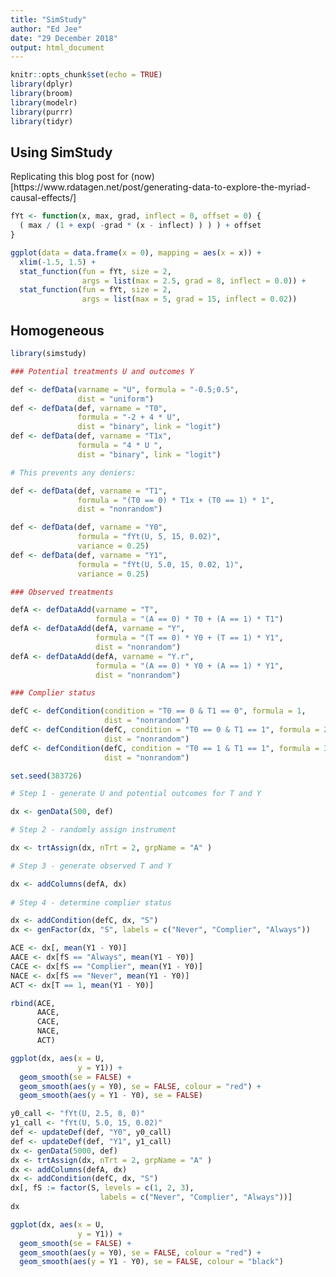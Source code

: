 ```yaml
---
title: "SimStudy"
author: "Ed Jee"
date: "29 December 2018"
output: html_document
---
```


```r
knitr::opts_chunk$set(echo = TRUE)
library(dplyr)
library(broom)
library(modelr)
library(purrr)
library(tidyr)
```




## Using SimStudy

Replicating this blog post for (now)[https://www.rdatagen.net/post/generating-data-to-explore-the-myriad-causal-effects/]

```r
fYt <- function(x, max, grad, inflect = 0, offset = 0) {
  ( max / (1 + exp( -grad * (x - inflect) ) ) ) + offset
}

ggplot(data = data.frame(x = 0), mapping = aes(x = x)) +
  xlim(-1.5, 1.5) +
  stat_function(fun = fYt, size = 2,
                args = list(max = 2.5, grad = 8, inflect = 0.0)) +
  stat_function(fun = fYt, size = 2,
                args = list(max = 5, grad = 15, inflect = 0.02))
```


## Homogeneous

```r
library(simstudy)

### Potential treatments U and outcomes Y

def <- defData(varname = "U", formula = "-0.5;0.5", 
               dist = "uniform")
def <- defData(def, varname = "T0", 
               formula = "-2 + 4 * U",
               dist = "binary", link = "logit")
def <- defData(def, varname = "T1x", 
               formula = "4 * U ",
               dist = "binary", link = "logit")

# This prevents any deniers:

def <- defData(def, varname = "T1",
               formula = "(T0 == 0) * T1x + (T0 == 1) * 1",
               dist = "nonrandom")

def <- defData(def, varname = "Y0", 
               formula = "fYt(U, 5, 15, 0.02)",
               variance = 0.25)
def <- defData(def, varname = "Y1", 
               formula = "fYt(U, 5.0, 15, 0.02, 1)",
               variance = 0.25)

### Observed treatments

defA <- defDataAdd(varname = "T",
                   formula = "(A == 0) * T0 + (A == 1) * T1")
defA <- defDataAdd(defA, varname = "Y", 
                   formula = "(T == 0) * Y0 + (T == 1) * Y1",
                   dist = "nonrandom")
defA <- defDataAdd(defA, varname = "Y.r", 
                   formula = "(A == 0) * Y0 + (A == 1) * Y1",
                   dist = "nonrandom")

### Complier status

defC <- defCondition(condition = "T0 == 0 & T1 == 0", formula = 1,
                     dist = "nonrandom")
defC <- defCondition(defC, condition = "T0 == 0 & T1 == 1", formula = 2,
                     dist = "nonrandom")
defC <- defCondition(defC, condition = "T0 == 1 & T1 == 1", formula = 3,
                     dist = "nonrandom")
```



```r
set.seed(383726)

# Step 1 - generate U and potential outcomes for T and Y

dx <- genData(500, def)

# Step 2 - randomly assign instrument

dx <- trtAssign(dx, nTrt = 2, grpName = "A" )

# Step 3 - generate observed T and Y

dx <- addColumns(defA, dx)
  
# Step 4 - determine complier status

dx <- addCondition(defC, dx, "S")
dx <- genFactor(dx, "S", labels = c("Never", "Complier", "Always"))

ACE <- dx[, mean(Y1 - Y0)]
AACE <- dx[fS == "Always", mean(Y1 - Y0)]
CACE <- dx[fS == "Complier", mean(Y1 - Y0)]
NACE <- dx[fS == "Never", mean(Y1 - Y0)]
ACT <- dx[T == 1, mean(Y1 - Y0)]

rbind(ACE,
      AACE,
      CACE,
      NACE,
      ACT)
```

```r
ggplot(dx, aes(x = U,
               y = Y1)) +
  geom_smooth(se = FALSE) +
  geom_smooth(aes(y = Y0), se = FALSE, colour = "red") +
  geom_smooth(aes(y = Y1 - Y0), se = FALSE)
```


```r
y0_call <- "fYt(U, 2.5, 8, 0)"
y1_call <- "fYt(U, 5.0, 15, 0.02)"
def <- updateDef(def, "Y0", y0_call)
def <- updateDef(def, "Y1", y1_call)
dx <- genData(5000, def)
dx <- trtAssign(dx, nTrt = 2, grpName = "A" )
dx <- addColumns(defA, dx)
dx <- addCondition(defC, dx, "S")
dx[, fS := factor(S, levels = c(1, 2, 3), 
                    labels = c("Never", "Complier", "Always"))]
dx
```

```r
ggplot(dx, aes(x = U,
               y = Y1)) +
  geom_smooth(se = FALSE) +
  geom_smooth(aes(y = Y0), se = FALSE, colour = "red") +
  geom_smooth(aes(y = Y1 - Y0), se = FALSE, colour = "black")
```



